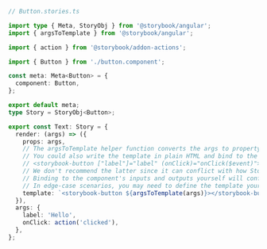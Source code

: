 ```ts
// Button.stories.ts

import type { Meta, StoryObj } from '@storybook/angular';
import { argsToTemplate } from '@storybook/angular';

import { action } from '@storybook/addon-actions';

import { Button } from './button.component';

const meta: Meta<Button> = {
  component: Button,
};

export default meta;
type Story = StoryObj<Button>;

export const Text: Story = {
  render: (args) => ({
    props: args,
    // The argsToTemplate helper function converts the args to property and event bindings.
    // You could also write the template in plain HTML and bind to the component's inputs and outputs yourself:
    // <storybook-button ["label"]="label" (onClick)="onClick($event)">
    // We don't recommend the latter since it can conflict with how Storybook applies arguments via its controls addon.
    // Binding to the component's inputs and outputs yourself will conflict with default values set inside the component's class.
    // In edge-case scenarios, you may need to define the template yourself, though.
    template: `<storybook-button ${argsToTemplate(args)}></storybook-button>`,
  }),
  args: {
    label: 'Hello',
    onClick: action('clicked'),
  },
};
```
